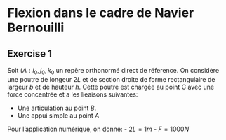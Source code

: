 # Flexion dans le cadre de Navier Bernouilli

## Exercise 1

Soit $(A: i_{0}, j_{0}, k_{0}$ un repère orthonormé direct de réference.
On considère une poutre de longeur $2L$ et de section droite de forme rectangulaire de largeur $b$ et de hauteur $h$.
Cette poutre est chargée au point C avec une force concentrée et a les lieaisons suivantes:

- Une articulation au point $B$.
- Une appui simple au point $A$

Pour l'application numérique, on donne: 
- $2L = 1m$
- $F=1000 N$



